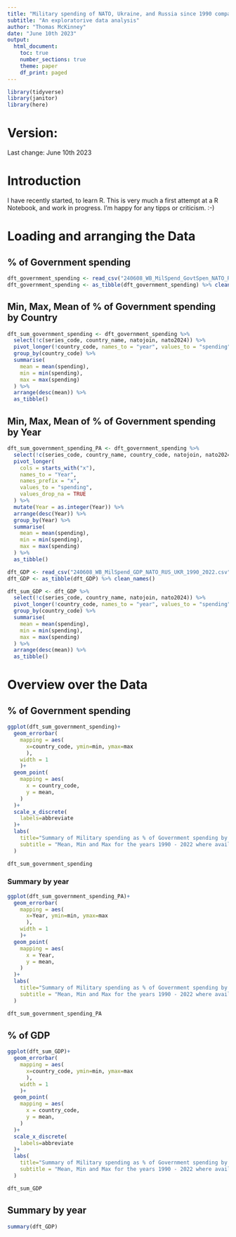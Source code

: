```yaml
---
title: "Military spending of NATO, Ukraine, and Russia since 1990 compared"
subtitle: "An exploratorive data analysis"
author: "Thomas McKinney"
date: "June 10th 2023"
output:
  html_document:
    toc: true
    number_sections: true
    theme: paper
    df_print: paged
---
```


```r
library(tidyverse)
library(janitor)
library(here)
```
# Version:
Last change: June 10th 2023

# Introduction
I have recently started, to learn R. This is very much a first attempt at a R Notebook, and work in progress. I'm happy for any tipps or criticism. :-)

# Loading and arranging the Data
## % of Government spending
```r
dft_government_spending <- read_csv("240608_WB_MilSpend_GovtSpen_NATO_RUS_UKR_1990_2022.csv")
dft_government_spending <- as_tibble(dft_government_spending) %>% clean_names()
```

## Min, Max, Mean of % of Government spending by Country
```r
dft_sum_government_spending <- dft_government_spending %>% 
  select(!c(series_code, country_name, natojoin, nato2024)) %>% 
  pivot_longer(!country_code, names_to = "year", values_to = "spending", values_drop_na = TRUE) %>% 
  group_by(country_code) %>%
  summarise(
    mean = mean(spending),
    min = min(spending),
    max = max(spending)
  ) %>% 
  arrange(desc(mean)) %>%
  as_tibble()
```

## Min, Max, Mean of % of Government spending by Year
```r
dft_sum_government_spending_PA <- dft_government_spending %>% 
  select(!c(series_code, country_name, country_code, natojoin, nato2024)) %>% 
  pivot_longer(
    cols = starts_with("x"),
    names_to = "Year",
    names_prefix = "x",
    values_to = "spending",
    values_drop_na = TRUE
  ) %>% 
  mutate(Year = as.integer(Year)) %>% 
  arrange(desc(Year)) %>% 
  group_by(Year) %>% 
  summarise(
    mean = mean(spending),
    min = min(spending),
    max = max(spending)
  ) %>%
  as_tibble()
```


```r
dft_GDP <- read_csv("240608_WB_MilSpend_GDP_NATO_RUS_UKR_1990_2022.csv")
dft_GDP <- as_tibble(dft_GDP) %>% clean_names()

dft_sum_GDP <- dft_GDP %>% 
  select(!c(series_code, country_name, natojoin, nato2024)) %>% 
  pivot_longer(!country_code, names_to = "year", values_to = "spending", values_drop_na = TRUE) %>% 
  group_by(country_code) %>%
  summarise(
    mean = mean(spending),
    min = min(spending),
    max = max(spending)
  ) %>% 
  arrange(desc(mean)) %>% 
  as_tibble()

```


# Overview over the Data
## % of Government spending
```r
ggplot(dft_sum_government_spending)+
  geom_errorbar(
    mapping = aes(
      x=country_code, ymin=min, ymax=max
      ), 
    width = 1
    )+
  geom_point(
    mapping = aes(
      x = country_code,
      y = mean,
    )
  )+
  scale_x_discrete(
    labels=abbreviate
  )+
  labs(
    title="Summary of Military spending as % of Government spending by Country", 
    subtitle = "Mean, Min and Max for the years 1990 - 2022 where available."
  )

dft_sum_government_spending
```
### Summary by year
```r
ggplot(dft_sum_government_spending_PA)+
  geom_errorbar(
    mapping = aes(
      x=Year, ymin=min, ymax=max
      ), 
    width = 1
    )+
  geom_point(
    mapping = aes(
      x = Year,
      y = mean,
    )
  )+
  labs(
    title="Summary of Military spending as % of Government spending by Year", 
    subtitle = "Mean, Min and Max for the years 1990 - 2022 where available."
  )

dft_sum_government_spending_PA
```

## % of GDP
```r
ggplot(dft_sum_GDP)+
  geom_errorbar(
    mapping = aes(
      x=country_code, ymin=min, ymax=max
      ), 
    width = 1
    )+
  geom_point(
    mapping = aes(
      x = country_code,
      y = mean,
    )
  )+
  scale_x_discrete(
    labels=abbreviate
  )+
  labs(
    title="Summary of Military spending as % of Government spending by Country", 
    subtitle = "Mean, Min and Max for the years 1990 - 2022 where available."
  )

dft_sum_GDP
```
## Summary by year
```r
summary(dft_GDP)
```